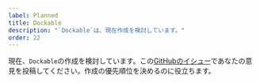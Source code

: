 ```yaml
---
label: Planned
title: Dockable
description: "`Dockable`は、現在作成を検討しています。"
order: 22
---
```


現在、`Dockable`の作成を検討しています。この[GitHubのイシュー](https://github.com/yamada-ui/yamada-ui/issues/989)であなたの意見を投稿してください。作成の優先順位を決めるのに役立ちます。
